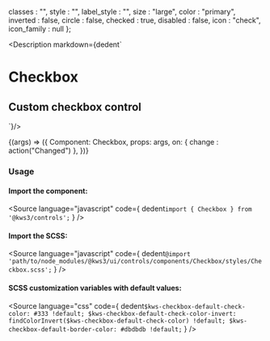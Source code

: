 
  classes : "",
  style : "",
  label_style : "",
  size : "large",
  color : "primary",
  inverted : false,
  circle : false,
  checked : true,
  disabled : false,
  icon : "check",
  icon_family : null
};

<Meta
  title="Forms/Controls/Checkbox"
  component={Checkbox}
  args={args}
/>

<Description markdown={dedent`
# Checkbox
## Custom checkbox control
`}/>

<Canvas>
  <Story
  name="Checkbox"
  args={args}
  >
  {(args) => ({
    Component: Checkbox,
    props: args,
    on: {
      change : action("Changed")
    },
  })}
  </Story>
</Canvas>

<ArgsTable story="Checkbox" />

### Usage
#### Import the component:
<Source
  language="javascript"
  code={
    dedent`import { Checkbox } from '@kws3/controls';`
  }
/>

#### Import the SCSS:
<Source
  language="javascript"
  code={
    dedent`@import 'path/to/node_modules/@kws3/ui/controls/components/Checkbox/styles/Checkbox.scss';`
  }
/>

#### SCSS customization variables with default values:
<Source
  language="css"
  code={
    dedent`
      $kws-checkbox-default-check-color: #333 !default;
      $kws-checkbox-default-check-color-invert: findColorInvert($kws-checkbox-default-check-color) !default;
      $kws-checkbox-default-border-color: #dbdbdb !default;
    `
  }
/>
